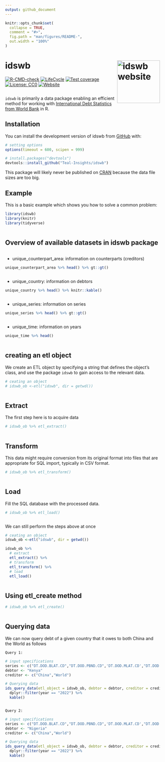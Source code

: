 ```yaml
---
output: github_document
---
```


<!-- README.md is generated from README.Rmd. Please edit that file -->

```r
knitr::opts_chunk$set(
  collapse = TRUE,
  comment = "#>",
  fig.path = "man/figures/README-",
  out.width = "100%"
)
```

# idswb <a href="https://teal-insights.github.io/idswb/"><img src="man/figures/logo.png" align="right" height="139" alt="idswb website" /></a>

<!-- badges: start -->
[![R-CMD-check](https://github.com/Teal-Insights/idswb/actions/workflows/R-CMD-check.yaml/badge.svg)](https://github.com/Teal-Insights/idswb/actions/workflows/R-CMD-check.yaml)
[![LifeCycle](https://img.shields.io/badge/lifecycle-experimental-orange)](https://lifecycle.r-lib.org/articles/stages.html#experimental)
[![Test coverage](https://github.com/Teal-Insights/idswb/actions/workflows/test-coverage.yaml/badge.svg)](https://github.com/Teal-Insights/idswb/actions/workflows/test-coverage.yaml)
[![License: CC0](https://img.shields.io/badge/License-CC0-lightgrey.svg)](https://choosealicense.com/licenses/cc0-1.0/)
[![Website](https://github.com/Teal-Insights/idswb/actions/workflows/pkgdown.yaml/badge.svg)](https://github.com/Teal-Insights/idswb/actions/workflows/pkgdown.yaml)
<!-- badges: end -->
```r

```

`idswb` is primarily a data package enabling an efficient method for working with [International Debt Statistics from World Bank](https://www.worldbank.org/en/programs/debt-statistics/ids) in R.

## Installation

You can install the development version of idswb from [GitHub](https://github.com/) with:

``` r
# setting options
options(timeout = 600, scipen = 999)

# install.packages("devtools")
devtools::install_github("Teal-Insights/idswb")
```

This package will likely never be published on [CRAN](https://cran.r-project.org/) because the data file sizes are too big.


## Example

This is a basic example which shows you how to solve a common problem:

```r
library(idswb)
library(knitr)
library(tidyverse)
```

```r

```
## Overview of available datasets in idswb package


```r

```

* unique_counterpart_area: information on counterparts (creditors)  
```r
unique_counterpart_area %>% head() %>% gt::gt()
```

```r

```

* unique_country: information on debtors     
```r
unique_country %>% head() %>% knitr::kable()
```

```r

```
* unique_series: information on series  
```r
unique_series %>% head() %>% gt::gt()
```

```r

```
* unique_time: information on years                               

```r
unique_time %>% head()
```

```r

```
## creating an etl object

We create an ETL object by specifying a string that defines the object's class, and use the package `idswb` to gain access to the relevant data.
```r
# ceating an object
# idswb_ob <-etl("idswb", dir = getwd())

```

```r

```

##  Extract

The first step here is to acquire data
```r
# idswb_ob %>% etl_extract()
```

```r

```
## Transform

This data might require conversion from its original format into files that are appropriate for SQL import, typically in CSV format.
```r
# idswb_ob %>% etl_transform()
```

```r

```
## Load

Fill the SQL database with the processed data.
```r
# idswb_ob %>% etl_load()
```

```r

```
We can still perform the steps above at once
```r
# ceating an object
idswb_ob <-etl("idswb", dir = getwd())

idswb_ob %>% 
  # extract
  etl_extract() %>% 
  # transform
  etl_transform() %>% 
  # load
  etl_load()
```

```r

```
## Using etl_create method
```r
# idswb_ob %>% etl_create()
```

```r

```
## Querying data

We can now query debt of a given country that it owes to both China and the World as follows

`Query 1:`
```r
# input specifications
series <- c("DT.DOD.BLAT.CD","DT.DOD.PBND.CD",'DT.DOD.MLAT.CD',"DT.DOD.PROP.CD","DT.DOD.PCBK.CD","DT.DOD.DPPG.CD")
debtor <- "Kenya"
creditor <- c("China","World")

# Querying data
ids_query_data(etl_object = idswb_ob, debtor = debtor, creditor = creditor, series = series) %>% 
  dplyr::filter(year == "2022") %>% 
  kable()

```

```r

```
`Query 2:`
```r
# input specifications
series <- c("DT.DOD.BLAT.CD","DT.DOD.PBND.CD",'DT.DOD.MLAT.CD',"DT.DOD.PROP.CD","DT.DOD.PCBK.CD","DT.DOD.DPPG.CD")
debtor <- "Nigeria"
creditor <- c("China","World")

# Querying data
ids_query_data(etl_object = idswb_ob, debtor = debtor, creditor = creditor, series = series) %>% 
  dplyr::filter(year == "2022") %>% 
  kable()
```

```r

```
